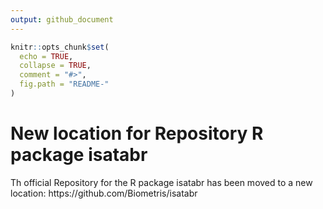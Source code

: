 ```yaml
---
output: github_document
---
```

<!-- README.md is generated from README.Rmd. Please edit that file -->

```r
knitr::opts_chunk$set(
  echo = TRUE,
  collapse = TRUE,
  comment = "#>",
  fig.path = "README-"
)
```
# New location for Repository R package isatabr 

Th official Repository for the R package isatabr has been moved to a new location: https://github.com/Biometris/isatabr

